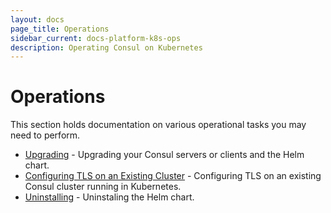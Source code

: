 ```yaml
---
layout: docs
page_title: Operations
sidebar_current: docs-platform-k8s-ops
description: Operating Consul on Kubernetes
---
```


# Operations

This section holds documentation on various operational tasks you may need to perform.

- [Upgrading](/docs/platform/k8s/upgrading.html) - Upgrading your Consul servers or clients and the Helm chart.
- [Configuring TLS on an Existing Cluster](/docs/platform/k8s/tls-on-existing-cluster.html) - Configuring TLS on an existing Consul cluster running in Kubernetes.
- [Uninstalling](/docs/platform/k8s/uninstalling.html) - Uninstaling the Helm chart.
